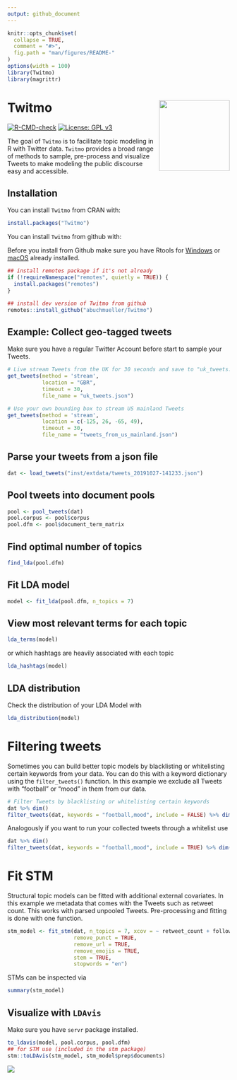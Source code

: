 ```yaml
---
output: github_document
---
```


```r
knitr::opts_chunk$set(
  collapse = TRUE,
  comment = "#>",
  fig.path = "man/figures/README-"
)
options(width = 100)
library(Twitmo)
library(magrittr)
```

# Twitmo <img src="man/figures/hexSticker.png" width="160px" align="right"/>

<!-- badges: start -->

[![R-CMD-check](https://github.com/abuchmueller/Twitmo/workflows/R-CMD-check/badge.svg)](https://github.com/abuchmueller/Twitmo/actions) [![License: GPL v3](https://img.shields.io/badge/License-GPLv3-blue.svg)](https://www.gnu.org/licenses/gpl-3.0)

<!-- badges: end -->

The goal of `Twitmo` is to facilitate topic modeling in R with Twitter data. `Twitmo` provides a broad range of methods to sample, pre-process and visualize Tweets to make modeling the public discourse easy and accessible.

## Installation

You can install `Twitmo` from CRAN with:

```r
install.packages("Twitmo")
```

You can install `Twitmo` from github with:

Before you install from Github make sure you have Rtools for [Windows](https://cran.r-project.org/bin/windows/Rtools/ "Rtools for Windows (CRAN)") or [macOS](https://thecoatlessprofessor.com/programming/cpp/r-compiler-tools-for-rcpp-on-macos/ "Rtools for macOS") already installed.

```r
## install remotes package if it's not already
if (!requireNamespace("remotes", quietly = TRUE)) {
  install.packages("remotes")
}

## install dev version of Twitmo from github
remotes::install_github("abuchmueller/Twitmo")
```

## Example: Collect geo-tagged tweets

Make sure you have a regular Twitter Account before start to sample your Tweets.

```r
# Live stream Tweets from the UK for 30 seconds and save to "uk_tweets.json" in current working directory
get_tweets(method = 'stream', 
           location = "GBR", 
           timeout = 30, 
           file_name = "uk_tweets.json")

# Use your own bounding box to stream US mainland Tweets
get_tweets(method = 'stream', 
           location = c(-125, 26, -65, 49), 
           timeout = 30,
           file_name = "tweets_from_us_mainland.json")
```

## Parse your tweets from a json file

```r
dat <- load_tweets("inst/extdata/tweets_20191027-141233.json")
```

## Pool tweets into document pools

```r
pool <- pool_tweets(dat)
pool.corpus <- pool$corpus
pool.dfm <- pool$document_term_matrix
```

## Find optimal number of topics

```r
find_lda(pool.dfm)
```

## Fit LDA model

```r
model <- fit_lda(pool.dfm, n_topics = 7)
```

## View most relevant terms for each topic

```r
lda_terms(model)
```

or which hashtags are heavily associated with each topic

```r
lda_hashtags(model)
```

## LDA distribution

Check the distribution of your LDA Model with

```r
lda_distribution(model)
```

# Filtering tweets

Sometimes you can build better topic models by blacklisting or whitelisting certain keywords from your data. 
You can do this with a keyword dictionary using the `filter_tweets()` function.
In this example we exclude all Tweets with "football" or "mood" in them from our data.

```r
# Filter Tweets by blacklisting or whitelisting certain keywords
dat %>% dim()
filter_tweets(dat, keywords = "football,mood", include = FALSE) %>% dim()
```

Analogously if you want to run your collected tweets through a whitelist use
```r
dat %>% dim()
filter_tweets(dat, keywords = "football,mood", include = TRUE) %>% dim()
```


# Fit STM

Structural topic models can be fitted with additional external covariates. In this example we metadata that comes with the Tweets such as retweet count. This works with parsed unpooled Tweets. Pre-processing and fitting is done with one function.

```r
stm_model <- fit_stm(dat, n_topics = 7, xcov = ~ retweet_count + followers_count + reply_count + quote_count + favorite_count,
                     remove_punct = TRUE,
                     remove_url = TRUE,
                     remove_emojis = TRUE,
                     stem = TRUE,
                     stopwords = "en")
```

STMs can be inspected via

```r
summary(stm_model)
```



## Visualize with `LDAvis`

Make sure you have `servr` package installed.

```r
to_ldavis(model, pool.corpus, pool.dfm)
## for STM use (included in the stm package)
stm::toLDAvis(stm_model, stm_model$prep$documents)
```

![](man/figures/to_ldavis.png)
